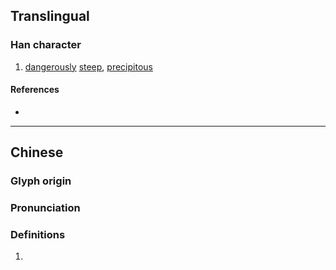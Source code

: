 {{character info}}
==Translingual==

===Han character===
{{Han char|rn=46|rad=山|as=12|sn=15|four=22601|canj=UMUA|ids=⿱山朁}}

# [[dangerously]] [[steep]], [[precipitous]]

====References====
* {{Han ref|kx=0320.010|dkj=08481|dj=0620.080|hdz=10797.080|uh=5D9C|ud=23964|bh=E56A|bd=58730}}

----

==Chinese==
{{zh-forms}}

===Glyph origin===
{{Han etym}}

===Pronunciation===
{{zh-pron
|m=jīn,qín
|c=zam1
|mc=y
|oc=y
|cat=n
}}

===Definitions===
{{zh-hanzi}}

# {{zh-only|嶜崟}}